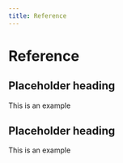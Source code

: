 ```yaml
---
title: Reference
---
```


# Reference 

## Placeholder heading

This is an example 

## Placeholder heading

This is an example